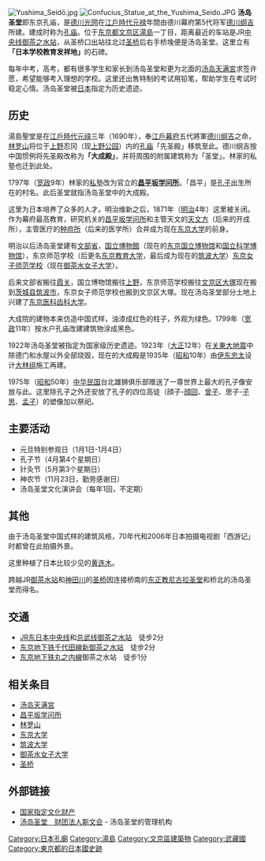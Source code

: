 {{Unreferenced |time=2020-04-19T15:22:41+00:00 }}
{{japanese|japanese=湯島聖堂|kana=ゆしませいどう|romaji=Yushima Seidou}}

[[File:Yushima_Seidō.jpg|thumb]]  
[[File:Confucius_Statue_at_the_Yushima_Seido.JPG|thumb]]
'''汤岛圣堂'''即东京孔庙，是[[德川光圀|德川光圀]]在[[江戶時代|江戶時代]][[元禄|元禄]]年間由德川幕府第5代将军[[德川纲吉|德川纲吉]]所建。建成时称为[[孔庙|孔庙]]。位于[[东京都|东京都]][[文京区|文京区]][[湯島|湯島]]一丁目，距离最近的车站是JR[[中央线|中央线]][[御茶之水站|御茶之水站]]，从圣桥口出站往北过[[圣桥|圣桥]]后右手桥堍便是汤岛圣堂。这里立有'''「日本学校教育发祥地」'''的石碑。

每年中考，高考，都有很多学生和家长到汤岛圣堂和更为北面的[[汤岛天满宮|汤岛天满宮]]求签许愿，希望能够考入理想的学校。这里还出售特制的考试用铅笔，帮助学生在考试时稳定心情。汤岛圣堂被[[日本|日本]]指定为历史遗迹。

== 历史 ==
湯島聖堂是在[[江戶時代|江戶時代]][[元祿|元祿]]三年（1690年），奉[[江戶幕府|江戶幕府]]五代將軍[[德川纲吉|德川纲吉]]之命，[[林罗山|林罗山]]将位于[[上野|上野]]忍冈（现[[上野公园|上野公园]]）内的[[孔庙|孔庙]]「先圣殿」移筑至此。德川纲吉按中国惯例将先圣殿改称为'''「大成殿」'''，并将周围的附属建筑称为「圣堂」。林家的私塾也迁到此处。

1797年（[[宽政|宽政]]9年）林家的[[私塾|私塾]]改为官立的'''[[昌平坂学问所|昌平坂学问所]]'''。「昌平」是[[孔子|孔子]]出生所在的村名。此后圣堂就指汤岛圣堂中的大成殿。

这里为日本培养了众多的人才。明治维新之后，1871年（[[明治|明治]]4年）这里被关闭。作为幕府最高教育，研究机关的[[昌平坂学问所|昌平坂学问所]]和主管天文的[[天文方|天文方]]（后来的开成所），主管医疗的[[种痘所|种痘所]]（后来的医学所）合并成为现在[[东京大学|东京大学]]的前身。

明治以后汤岛圣堂建有[[文部省|文部省]]，[[国立博物館|国立博物館]]（现在的[[东京国立博物馆|东京国立博物馆]]和[[国立科学博物馆|国立科学博物馆]]），东京师范学校（后更名[[东京教育大学|东京教育大学]]，最后成为现在的[[筑波大学|筑波大学]]）[[东京女子师范学校|东京女子师范学校]]（现在[[御茶水女子大学|御茶水女子大学]]）。

后来文部省搬往[[霞关|霞关]]，国立博物馆搬往[[上野|上野]]，东京师范学校搬往[[文京区|文京区]][[大塚_(文京區)|大塚]]现在搬到[[茨城县|茨城县]][[筑波市|筑波市]]，东京女子师范学校也搬到文京区大塚。现在汤岛圣堂部分土地上兴建了[[东京医科齿科大学|东京医科齿科大学]]。

大成院的建物本来仿造中国式样，油漆成红色的柱子，外观为绿色。1799年（[[宽政|宽政]]11年）按水户孔庙改建建筑物涂成黑色。

1922年汤岛圣堂被指定为国家级历史遗迹。1923年（[[大正|大正]]12年）在[[关東大地震|关東大地震]]中除德门和水屋以外全部烧毁，现在的大成殿是1935年（[[昭和|昭和]]10年）由[[伊东忠太|伊东忠太]]设计[[大林组|大林组]]施工再建。

1975年（[[昭和|昭和]]50年）[[中华民国|中华民国]]台北雄狮俱乐部赠送了一尊世界上最大的孔子像安放与此。这里除孔子之外还安放了孔子的四位高徒（顔子-[[顔回|顔回]]、[[曾子|曾子]]、思子-[[子思|子思]]、[[孟子|孟子]]）的塑像加以祭祀。

== 主要活动 ==
*元旦特别参观日（1月1日-1月4日）
*孔子节（4月第4个星期日）
*针灸节（5月第3个星期日）
*神农节（11月23日，勤劳感谢日）
*汤岛圣堂文化演讲会（每年1回，不定期）

== 其他 ==
由于汤岛圣堂中国式样的建筑风格，70年代和2006年日本拍摄电视剧「西游记」时都曾在此拍摄外景。

这里种植了日本比较少见的[[黄连木|黄连木]]。

跨越JR[[御茶水站|御茶水站]]和[[神田川|神田川]]的[[圣桥|圣桥]]因连接桥南的[[东正教|东正教]][[復活大教堂_(東京)|尼古拉圣堂]]和桥北的汤岛圣堂而得名。

== 交通 == 
*[[JR东日本|JR东日本]][[中央线|中央线]]和[[总武线|总武线]][[御茶之水站|御茶之水站]]　徒步2分
*[[东京地下铁|东京地下铁]][[千代田線|千代田線]][[新御茶之水站|新御茶之水站]]　徒步2分
*[[东京地下铁|东京地下铁]][[丸之内線|丸之内線]]御茶之水站　徒步1分

== 相关条目 ==
* [[汤岛天满宮|汤岛天满宮]]
* [[昌平坂学问所|昌平坂学问所]]
* [[林罗山|林罗山]]
* [[东京大学|东京大学]]
* [[筑波大学|筑波大学]]
* [[御茶水女子大学|御茶水女子大学]]
* [[圣桥|圣桥]]

== 外部链接 ==
* [https://kunishitei.bunka.go.jp/heritage/detail/401/678 国家指定文化财产] {{Wayback|url=https://kunishitei.bunka.go.jp/heritage/detail/401/678 |date=20200918080920 }}
* [http://www.seido.or.jp/ 汤岛圣堂　财团法人斯文会] {{Wayback|url=http://www.seido.or.jp/ |date=20211125063902 }} - 汤岛圣堂的管理机构

{{Authority control}}
{{DEFAULTSORT:Yushima Seidou}}
[[Category:日本孔廟|Category:日本孔廟]]
[[Category:湯島|Category:湯島]]
[[Category:文京區建築物|Category:文京區建築物]]
[[Category:武藏國|Category:武藏國]]
[[Category:東京都的日本國史跡|Category:東京都的日本國史跡]]